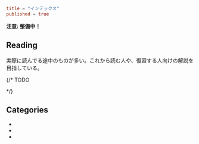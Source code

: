 ```toml
title = "インデックス"
published = true
```

**注意: 整備中！**

## Reading

実際に読んでる途中のものが多い。これから読む人や、復習する人向けの解説を目指している。

{/\* TODO

<Series path="reading" />
*/}

## Categories

- [](calculus)
- [](linear-algebra)
- [](complex-function-theory)
